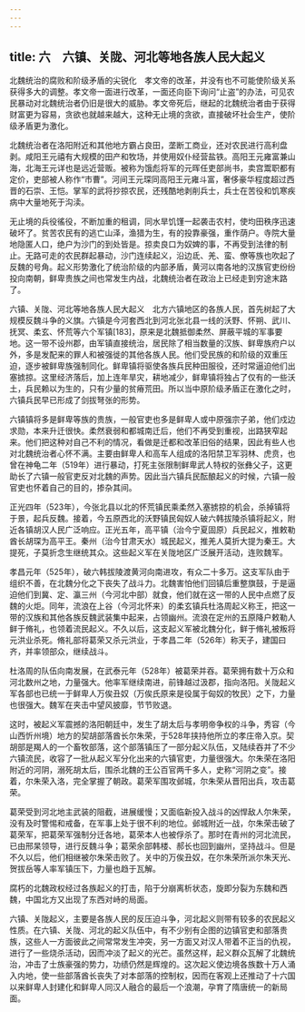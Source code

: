 ```yaml
---
---
---
```

title: 六　六镇、关陇、河北等地各族人民大起义
---




北魏统治的腐败和阶级矛盾的尖锐化　孝文帝的改革，并没有也不可能使阶级关系获得多大的调整。孝文帝一面进行改革，一面还向臣下询问“止盗”的办法，可见农民暴动对北魏统治者仍旧是很大的威胁。孝文帝死后，继起的北魏统治者由于获得财富更为容易，贪欲也就越来越大，这种无止境的贪欲，直接破坏社会生产，使阶级矛盾更为激化。

北魏统治者在洛阳附近和其他地方霸占良田，垄断工商业，还对农民进行高利盘剥。咸阳王元禧有大规模的田产和牧场，并使用奴仆经营盐铁。高阳王元雍富兼山海，北海王元详也是远近营贩。被称为饿彪将军的元晖任吏部尚书，卖宫鬻职都有定价，吏部被人称作“市曹”。河间王元琛同高阳王元雍斗富，奢侈豪华程度超过西晋的石崇、王恺。掌军的武将抄掠农民，还残酷地剥削兵士，兵士在苦役和饥寒疾病中大量地死于沟渎。

无止境的兵役徭役，不断加重的租调，同水旱饥馑一起袭击农村，使均田秩序迅速破坏了。贫苦农民有的逃亡山泽，渔猎为生，有的投靠豪强，重作荫户。寺院大量地隐匿人口，绝户为沙门的到处皆是。掠卖良口为奴婢的事，不再受到法律的制止。无路可走的农民群起暴动，沙门连续起义，沿边氐、羌、蛮、僚等族也吹起了反魏的号角。起义形势激化了统治阶级的内部矛盾，黄河以南各地的汉族官吏纷纷投向南朝，鲜卑贵族之间也常发生内战，北魏统治者在政治上已经走到穷途末路了。

六镇、关陇、河北等地各族人民大起义　北方六镇地区的各族人民，首先树起了大规模反魏斗争的义旗。六镇是今河套西北到河北张北县一线的沃野、怀朔、武川、抚冥、柔玄、怀荒等六个军镇[183]，原来是北魏抵御柔然、屏蔽平城的军事要地。这一带不设州郡，由军镇直接统治，居民除了相当数量的汉族、鲜卑族府户以外，多是发配来的罪人和被强徙的其他各族人民。他们受民族的和阶级的双重压迫，逐步被鲜卑族强制同化。鲜卑镇将驱使各族兵民种田服役，还时常逼迫他们出塞掳掠。这里经济落后，加上连年旱灾，耕地减少，鲜卑镇将独占了仅有的一些沃土，兵民赖以为生的，只有少量的贫瘠荒田。所以当中原阶级矛盾正在激化之时，六镇兵民早已形成了剑拔弩张的形势。

六镇镇将多是鲜卑等族的贵族，一般官吏也多是鲜卑人或中原强宗子弟，他们戍边求勋，本来升迁很快。柔然衰弱和都城南迁后，他们不再受到重视，出路狭窄起来。他们把这种对自己不利的情况，看做是迁都和改革旧俗的结果，因此有些人也对北魏统治者心怀不满。主要由鲜卑人和高车人组成的洛阳禁卫军羽林、虎贲，也曾在神龟二年（519年）进行暴动，打死主张限制鲜卑武人特权的张彝父子，这更助长了六镇一般官吏反对北魏的声势。因此当六镇兵民酝酿起义的时候，六镇一般官吏也怀着自己的目的，掺杂其间。

正光四年（523年），今张北县以北的怀荒镇民乘柔然入塞掳掠的机会，杀掉镇将于景，起兵反魏。接着，今五原西北的沃野镇民匈奴人破六韩拔陵杀镇将起义，附近各镇胡汉人民广泛响应。正光五年，高平镇（治今宁夏固原）兵民起义，推敕勒酋长胡琛为高平王。秦州（治今甘肃天水）城民起义，推羌人莫折大提为秦王。大提死，子莫折念生继统其众。这些起义军在关陇地区广泛展开活动，连败魏军。

孝昌元年（525年），破六韩拔陵渡黄河向南进攻，有众二十多万。这支军队由于组织不善，在北魏分化之下丧失了战斗力。北魏害怕他们回镇后重整旗鼓，于是逼迫他们到冀、定、瀛三州（今河北中部）就食，他们就在这一带的人民中点燃了反魏的火炬。同年，流浪在上谷（今河北怀来）的柔玄镇兵杜洛周起义称王，把这一带的汉族和其他各族反魏武装集中起来，占领幽州。流浪在定州的五原降户敕勒人鲜于脩礼，也领着流民起义。不久以后，这支起义军被北魏分化，鲜于脩礼被叛将元洪业杀死。脩礼部将葛荣又杀元洪业，于孝昌二年（526年）称天子，建国曰齐，并率领部众，继续战斗。

杜洛周的队伍向南发展，在武泰元年（528年）被葛荣并吞。葛荣拥有数十万众和河北数州之地，力量强大。他率军继续南进，前锋越过汲郡，指向洛阳。关陇起义军各部也已统一于鲜卑人万俟丑奴（万俟氏原来是役属于匈奴的牧民）之下，力量也很强大。魏军在夹击中望风披靡，节节败退。

这时，被起义军震撼的洛阳朝廷中，发生了胡太后与孝明帝争权的斗争，秀容（今山西忻州境）地方的契胡部落酋长尔朱荣，于528年挟持他所立的孝庄帝入京。契胡部是羯人的一个畜牧部落，这个部落镇压了一部分起义队伍，又陆续吞并了不少六镇流民，收容了一批从起义军分化出来的六镇官吏，力量很强大。尔朱荣在洛阳附近的河阴，溺死胡太后，围杀北魏的王公百官两千多人，史称“河阴之变”。接着，尔朱荣入洛，完全掌握了朝政。葛荣军围攻邺城，尔朱荣从晋阳出兵，攻击葛荣。

葛荣受到河北地主武装的阻截，进展缓慢；又面临新投入战斗的凶悍敌人尔朱荣，没有及时警惕和戒备，在军事上处于很不利的地位。邺城附近一战，尔朱荣击破了葛荣军，把葛荣军强制分迁各地，葛荣本人也被俘杀了。那时在青州的河北流民，已由邢杲领导，进行反魏斗争；葛荣余部韩楼、郝长也回到幽州，坚持战斗。但是不久以后，他们相继被尔朱荣击败了。关中的万俟丑奴，在尔朱荣所派尔朱天光、贺拔岳等人率军镇压下，力量也趋于瓦解。

腐朽的北魏政权经过各族起义的打击，陷于分崩离析状态，旋即分裂为东魏和西魏，中国北方又出现了东西对峙的局面。

六镇、关陇起义，主要是各族人民的反压迫斗争，河北起义则带有较多的农民起义性质。在六镇、关陇、河北的起义队伍中，有不少别有企图的边镇官吏和部落贵族，这些人一方面彼此之间常常发生冲突，另一方面又对汉人带着不正当的仇视，进行了一些烧杀活动，因而冲淡了起义的光芒。虽然这样，起义群众瓦解了北魏统治，冲击了士族豪强的势力，功绩仍然是辉煌的。这次起义使边境各族数十万人涌入内地，使一些部落酋长丧失了对本部落的控制权，因而在客观上还推动了十六国以来鲜卑人封建化和鲜卑人同汉人融合的最后一个浪潮，孕育了隋唐统一的新局面。